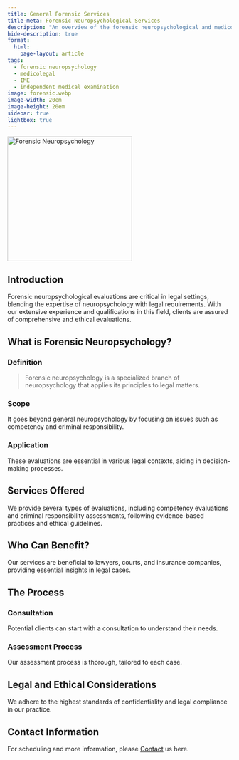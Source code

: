 ```yaml
---
title: General Forensic Services
title-meta: Forensic Neuropsychological Services
description: "An overview of the forensic neuropsychological and medicolegal services provided by Dr. Trampush @ BrainWorkup Neuropsychology, LLC"
hide-description: true
format:
  html:
    page-layout: article
tags:
  - forensic neuropsychology
  - medicolegal
  - IME
  - independent medical examination
image: forensic.webp
image-width: 20em
image-height: 20em
sidebar: true
lightbox: true
---
```


![](forensic.webp "Forensic Neuropsychology"){width=20em height=20em
fig-align="center" fig-alt="A brainworkup logo for forensic neuropsychological
services."}

## Introduction

Forensic neuropsychological evaluations are critical in legal settings, blending
the expertise of neuropsychology with legal requirements. With our extensive experience and qualifications in this field, clients are assured of
comprehensive and ethical evaluations.

## What is Forensic Neuropsychology?

### Definition

> Forensic neuropsychology is a specialized branch of neuropsychology that applies its principles to legal matters.

### Scope

It goes beyond general neuropsychology by focusing on issues such as competency and criminal responsibility.

### Application

These evaluations are essential in various legal contexts, aiding in decision-making processes.

## Services Offered

We provide several types of evaluations, including competency evaluations and criminal responsibility assessments, following evidence-based practices and ethical guidelines.

## Who Can Benefit?

Our services are beneficial to lawyers, courts, and insurance companies, providing essential insights in legal cases.

## The Process

### Consultation

Potential clients can start with a consultation to understand their needs.

### Assessment Process

Our assessment process is thorough, tailored to each case.

## Legal and Ethical Considerations

We adhere to the highest standards of confidentiality and legal compliance in our practice.

## Contact Information

For scheduling and more information, please [Contact](/docs/contact/index.qmd#online-inquiry) us here.




